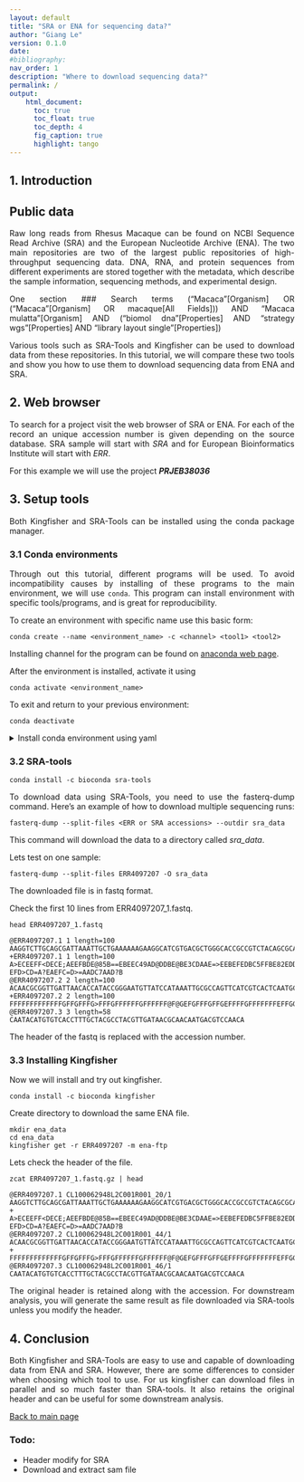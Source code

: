 ```yaml
---
layout: default
title: "SRA or ENA for sequencing data?"
author: "Giang Le"
version: 0.1.0
date:
#bibliography:
nav_order: 1
description: "Where to download sequencing data?"
permalink: /
output:
    html_document:
      toc: true
      toc_float: true
      toc_depth: 4
      fig_caption: true
      highlight: tango
---
```



```{=html}
<style>
body {
text-align: justify}
</style>
```

## 1. Introduction

## Public data

Raw long reads from Rhesus Macaque can be found on NCBI Sequence Read Archive (SRA) and the European Nucleotide Archive (ENA).
The two main repositories   are two of the largest public repositories of high-throughput sequencing data.
DNA, RNA, and protein sequences from different experiments are stored together with the metadata, which describe the sample information, sequencing methods, and experimental design.

One section
### Search terms
("Macaca"[Organism] OR ("Macaca"[Organism] OR macaque[All Fields])) AND "Macaca mulatta"[Organism] AND ("biomol dna"[Properties] AND "strategy wgs"[Properties] AND "library layout single"[Properties])



Various tools such as SRA-Tools and Kingfisher can be used to download data from these repositories.
In this tutorial, we will compare these two tools and show you how to use them to download sequencing data from ENA and SRA.


## 2. Web browser

To search for a project visit the web browser of SRA or ENA.
For each of the record an unique accession number is given depending on the source database.
SRA sample will start with *SRA* and for European Bioinformatics Institute will start with *ERR*.


For this example we will use the project ***PRJEB38036***

## 3. Setup tools

Both Kingfisher and SRA-Tools can be installed using the conda package manager.

### 3.1 Conda environments

Through out this tutorial, different programs will be used.
To avoid incompatibility causes by installing of these programs to the main environment, we will use `conda`.
This program can install environment with specific tools/programs, and is great for reproducibility.

To create an environment with specific name use this basic form:

`conda create --name <environment_name> -c <channel> <tool1> <tool2>`

Installing channel for the program can be found on [anaconda web page](https://anaconda.org).

After the environment is installed, activate it using

`conda activate <environment_name>`

To exit and return to your previous environment:

`conda deactivate`


<details>
  <summary>Install conda environment using yaml</summary>

`conda env create -f <yaml_file_path>`
    
***Yaml files for this project are located at the `envs/` directory.***
    
</details>



### 3.2 SRA-tools

```
conda install -c bioconda sra-tools
```

To download data using SRA-Tools, you need to use the fasterq-dump command.
Here's an example of how to download multiple sequencing runs:

```
fasterq-dump --split-files <ERR or SRA accessions> --outdir sra_data
```
This command will download the data to a directory called *sra_data*.  

Lets test on one sample:

```
fasterq-dump --split-files ERR4097207 -O sra_data
```

The downloaded file is in fastq format.
 
Check the first 10 lines from ERR4097207_1.fastq. 

```head ERR4097207_1.fastq```


```
@ERR4097207.1 1 length=100
AAGGTCTTGCAGCGATTAAATTGCTGAAAAAAGAAGGCATCGTGACGCTGGGCACCGCCGTCTACAGCGCATCGCAGGGCCTGCTGGCGGCGCTGGCGGG
+ERR4097207.1 1 length=100
A>ECEEFF<DECE;AEEFBDE@85B==EBEEC49AD@DDBE@BE3CDAAE=>EEBEFEDBC5FFBE82EDD?EFD>CD=A?EAEFC=D>=AADC7AAD?B
@ERR4097207.2 2 length=100
ACAACGCGGTTGATTAACACCATACCGGGAATGTTATCCATAAATTGCGCCAGTTCATCGTCACTCAATGCTTTTGAGTGAACAATCAACGCATTACAAC
+ERR4097207.2 2 length=100
FFFFFFFFFFFFFGFFGFFFG>FFFGFFFFFFGFFFFFF@F@GEFGFFFGFFGEFFFFGFFFFFFFEFFGGFFEFFBGFFFGGFGGFFFAFFFGGFFFFG
@ERR4097207.3 3 length=58
CAATACATGTGTCACCTTTGCTACGCCTACGTTGATAACGCAACAATGACGTCCAACA
```
The header of the fastq is replaced with the accession number.


### 3.3 Installing Kingfisher

Now we will install and try out kingfisher.

```
conda install -c bioconda kingfisher
```

Create directory to download the same ENA file.

```
mkdir ena_data
cd ena_data
kingfisher get -r ERR4097207 -m ena-ftp
```

Lets check the header of the file.

```
zcat ERR4097207_1.fastq.gz | head
```

```
@ERR4097207.1 CL100062948L2C001R001_20/1
AAGGTCTTGCAGCGATTAAATTGCTGAAAAAAGAAGGCATCGTGACGCTGGGCACCGCCGTCTACAGCGCATCGCAGGGCCTGCTGGCGGCGCTGGCGGG
+
A>ECEEFF<DECE;AEEFBDE@85B==EBEEC49AD@DDBE@BE3CDAAE=>EEBEFEDBC5FFBE82EDD?EFD>CD=A?EAEFC=D>=AADC7AAD?B
@ERR4097207.2 CL100062948L2C001R001_44/1
ACAACGCGGTTGATTAACACCATACCGGGAATGTTATCCATAAATTGCGCCAGTTCATCGTCACTCAATGCTTTTGAGTGAACAATCAACGCATTACAAC
+
FFFFFFFFFFFFFGFFGFFFG>FFFGFFFFFFGFFFFFF@F@GEFGFFFGFFGEFFFFGFFFFFFFEFFGGFFEFFBGFFFGGFGGFFFAFFFGGFFFFG
@ERR4097207.3 CL100062948L2C001R001_46/1
CAATACATGTGTCACCTTTGCTACGCCTACGTTGATAACGCAACAATGACGTCCAACA
```

The original header is retained along with the accession.
For downstream analysis, you will generate the same result as file downloaded via SRA-tools unless you modify the header.   


## 4. Conclusion

Both Kingfisher and SRA-Tools are easy to use and capable of downloading data from ENA and SRA.
However, there are some differences to consider when choosing which tool to use.
For us kingfisher can download files in parallel and so much faster than SRA-tools.
It also retains the original header and can be useful for some downstream analysis.



[Back to main page](https://gianglen.github.io/Zymo-Mock-sequencing/)

### Todo:
*   Header modify for SRA
*   Download and extract sam file
